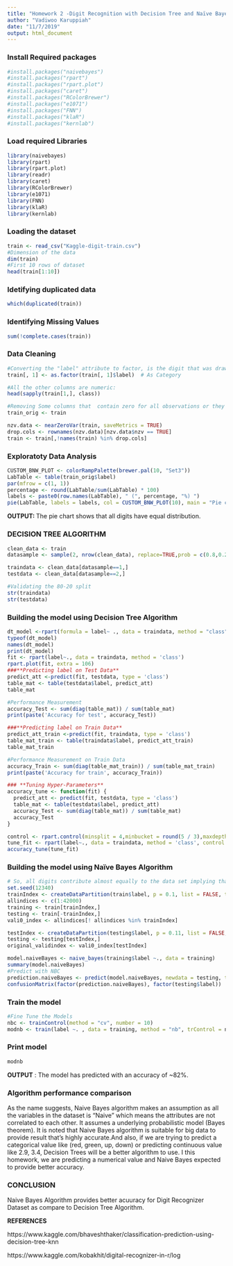 ```yaml
---
title: "Homework 2 -Digit Recognition with Decision Tree and Naïve Bayes algorithm"
author: "Vadiwoo Karuppiah"
date: "11/7/2019"
output: html_document
---
```


### Install Required packages
```r
#install.packages("naivebayes")
#install.packages("rpart")
#install.packages("rpart.plot")
#install.packages("caret")
#install.packages("RColorBrewer")
#install.packages("e1071")
#install.packages("FNN")
#install.packages("klaR")
#install.packages("kernlab")

```

### **Load required Libraries**
```r
library(naivebayes)
library(rpart)
library(rpart.plot)
library(readr)
library(caret)
library(RColorBrewer)
library(e1071)
library(FNN)
library(klaR)
library(kernlab)

```

### **Loading the dataset**
```r
train <- read_csv("Kaggle-digit-train.csv")
#Dimension of the data
dim(train)
#First 10 rows of dataset
head(train[1:10])
```
### **Idetifying duplicated data**
```r
which(duplicated(train))
```

### **Identifying Missing Values**
```r
sum(!complete.cases(train))
```

### **Data Cleaning**
```r
#Converting the "label" attribute to factor, is the digit that was drawn by the user. 
train[, 1] <- as.factor(train[, 1]$label)  # As Category

#All the other columns are numeric:
head(sapply(train[1,], class))

#Removing Some columns that  contain zero for all observations or they have near zero variance. 
train_orig <- train

nzv.data <- nearZeroVar(train, saveMetrics = TRUE)
drop.cols <- rownames(nzv.data)[nzv.data$nzv == TRUE]
train <- train[,!names(train) %in% drop.cols]

```

### **Exploratoty Data Analysis**
```r

CUSTOM_BNW_PLOT <- colorRampPalette(brewer.pal(10, "Set3"))
LabTable <- table(train_orig$label)
par(mfrow = c(1, 1))
percentage <- round(LabTable/sum(LabTable) * 100)
labels <- paste0(row.names(LabTable), " (", percentage, "%) ")
pie(LabTable, labels = labels, col = CUSTOM_BNW_PLOT(10), main = "Pie chart for Digits Distribution (Training Set)")
```





**OUTPUT: **
The pie chart shows that all digits have equal distribution.




### **DECISION TREE ALGORITHM**
```r
clean_data <- train 
datasample <- sample(2, nrow(clean_data), replace=TRUE,prob = c(0.8,0.2))

traindata <- clean_data[datasample==1,]
testdata <- clean_data[datasample==2,]

#Validating the 80-20 split
str(traindata)
str(testdata)
```

### **Building the model using Decision Tree Algorithm**
```r
dt_model <-rpart(formula = label~ ., data = traindata, method = "class")
typeof(dt_model)
names(dt_model)
print(dt_model)
fit <- rpart(label~., data = traindata, method = 'class')
rpart.plot(fit, extra = 106)
###**Predicting label on Test Data**
predict_att <-predict(fit, testdata, type = 'class')
table_mat <- table(testdata$label, predict_att)
table_mat

#Performance Measurement
accuracy_Test <- sum(diag(table_mat)) / sum(table_mat)
print(paste('Accuracy for test', accuracy_Test))

###**Predicting label on Train Data**
predict_att_train <-predict(fit, traindata, type = 'class')
table_mat_train <- table(traindata$label, predict_att_train)
table_mat_train

#Performance Measurement on Train Data
accuracy_Train <- sum(diag(table_mat_train)) / sum(table_mat_train)
print(paste('Accuracy for train', accuracy_Train))

### **Tuning Hyper-Parameters**
accuracy_tune <- function(fit) {
  predict_att <- predict(fit, testdata, type = 'class')
  table_mat <- table(testdata$label, predict_att)
  accuracy_Test <- sum(diag(table_mat)) / sum(table_mat)
  accuracy_Test
}

control <- rpart.control(minsplit = 4,minbucket = round(5 / 3),maxdepth = 3,cp = 0)
tune_fit <- rpart(label~., data = traindata, method = 'class', control = control)
accuracy_tune(tune_fit)
```
### **Building the model using Naïve Bayes Algorithm**
```r
# So, all digits contribute almost equally to the data set implying that the train set is appropriately randomly selected. 
set.seed(12340)
trainIndex <- createDataPartition(train$label, p = 0.1, list = FALSE, times = 1)
allindices <- c(1:42000)
training <- train[trainIndex,]
testing <- train[-trainIndex,]
vali0_index <- allindices[! allindices %in% trainIndex]

testIndex <- createDataPartition(testing$label, p = 0.11, list = FALSE, times = 1)
testing <- testing[testIndex,]
original_validindex <- vali0_index[testIndex]
```


```r
model.naiveBayes <- naive_bayes(training$label ~., data = training)
summary(model.naiveBayes)
#Predict with NBC
prediction.naiveBayes <- predict(model.naiveBayes, newdata = testing, type = "class")
confusionMatrix(factor(prediction.naiveBayes), factor(testing$label))
```


### **Train the model**
```r

#Fine Tune the Models
nbc <- trainControl(method = "cv", number = 10)
modnb <- train(label ~. , data = training, method = "nb", trControl = nbc)
```

### **Print model**
```r

modnb
```
**OUTPUT** : The model has predicted with an accuracy of ~82%.

### **Algorithm performance comparison**

As the name suggests, Naive Bayes algorithm makes an assumption as all the variables in the dataset is “Naive” which means  the attributes are not correlated to each other. It assumes a underlying probabilistic model (Bayes theorem). It is noted that Naive Bayes algorithm is suitable for big data to provide result that's highly accurate.And also, if we are trying to predict a categorical value like (red, green, up, down) or predicting continuous value like 2.9, 3.4,  Decision Trees will be a better algorithm to use. I this homework, we are predicting a numerical value and Naive Bayes expected to provide better accuracy. 

### **CONCLUSION**
Naive Bayes Algorithm provides better acuuracy for Digit Recognizer Dataset as compare to Decision Tree Algorithm.

**REFERENCES**

https://www.kaggle.com/bhaveshthaker/classification-prediction-using-decision-tree-knn

https://www.kaggle.com/kobakhit/digital-recognizer-in-r/log

